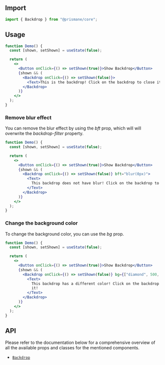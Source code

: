 ## Import

```js
import { Backdrop } from "@prismane/core";
```

## Usage

```jsx preview
function Demo() {
  const [shown, setShown] = useState(false);

  return (
    <>
      <Button onClick={() => setShown(true)}>Show Backdrop</Button>
      {shown && (
        <Backdrop onClick={() => setShown(false)}>
          <Text>This is the backdrop! Click on the backdrop to close it!</Text>
        </Backdrop>
      )}
    </>
  );
}
```

### Remove blur effect

You can remove the blur effect by using the *bft* prop, which will will overwrite the *backdrop-filter* property.

```jsx preview
function Demo() {
  const [shown, setShown] = useState(false);

  return (
    <>
      <Button onClick={() => setShown(true)}>Show Backdrop</Button>
      {shown && (
        <Backdrop onClick={() => setShown(false)} bft="blur(0px)">
          <Text>
            This backdrop does not have blur! Click on the backdrop to close it!
          </Text>
        </Backdrop>
      )}
    </>
  );
}
```

### Change the background color

To change the background color, you can use the *bg* prop.

```jsx preview
function Demo() {
  const [shown, setShown] = useState(false);

  return (
    <>
      <Button onClick={() => setShown(true)}>Show Backdrop</Button>
      {shown && (
        <Backdrop onClick={() => setShown(false)} bg={["diamond", 500, 0.1]}>
          <Text>
            This backdrop has a different color! Click on the backdrop to close
            it!
          </Text>
        </Backdrop>
      )}
    </>
  );
}
```

## API

Please refer to the documentation below for a comprehensive overview of all the available props and classes for the mentioned components.

- [`Backdrop`](/docs/components-api/backdrop-api)

